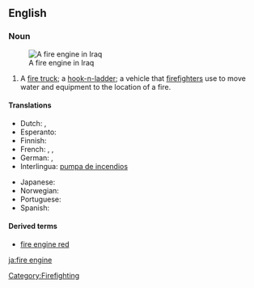 {{wikipedia}}
==English==

===Noun===
{{en-noun|sg=[[fire]] [[engine]]}}
[[Image:Baghdad fire department engine Iraq.jpg|thumb|A fire engine in Iraq]]
# A [[fire truck]]; a [[hook-n-ladder]]; a vehicle that [[firefighter]]s use to move water and equipment to the location of a fire.

====Translations====
{{top}}
* Dutch: {{t+|nl|brandweerauto|m}}, {{t+|nl|brandweerwagen|m}}
* Esperanto: {{t+|eo|fajropumpilo}}
* Finnish: {{t+|fi|paloauto}}
* French: {{t+|fr|camion d'incendie|m}}, {{t+|fr|pompe à incendie|f}}, {{t+|fr|voiture de pompiers|f}}
* German: {{t+|de|Feuerwehrwagen|m}}, {{t+|de|Feuerwehrspritze|f}}
* Interlingua: [[pumpa de incendios]]
{{mid}}
* Japanese: {{t+|ja|消防車|tr=shōbōsha|sc=Jpan}}
* Norwegian: {{t+|no|brannbil|m}}
* Portuguese: {{t+|pt|bomba de incêndio|f}}
* Spanish: {{t+|es|coche de bomberos|m}}
{{bottom}}

====Derived terms====
*[[fire engine red]]

[[Category:Firefighting]]

[[ja:fire engine]]